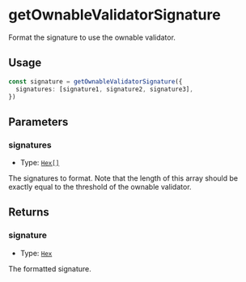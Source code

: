 # getOwnableValidatorSignature

Format the signature to use the ownable validator.

## Usage

```typescript copy
const signature = getOwnableValidatorSignature({
  signatures: [signature1, signature2, signature3],
})
```

## Parameters

### signatures

- Type: [`Hex[]`](https://viem.sh/docs/glossary/types#hex)

The signatures to format. Note that the length of this array should be exactly equal to the threshold of the ownable validator.

## Returns

### signature

- Type: [`Hex`](https://viem.sh/docs/glossary/types#hex)

The formatted signature.
